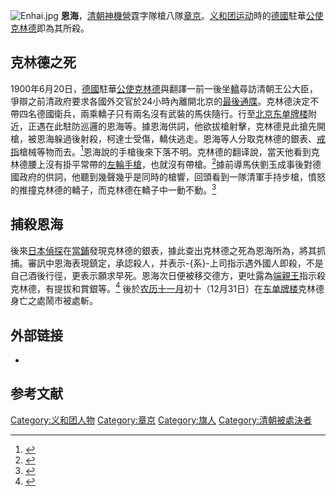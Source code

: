 [[File:Enhai.jpg|thumb]]
'''恩海'''{{BD|1876年||1900年|12月31日|CatIdx=E恩}}，[[清朝|清朝]][[神机营_(清朝)|神機營]]霆字隊槍八隊[[章京|章京]]。[[义和团运动|义和团运动]]時的[[德意志帝國|德國]]駐華[[公使|公使]][[克林德|克林德]]即為其所殺。
== 克林德之死 ==
1900年6月20日，[[德意志帝國|德國]]駐華[[公使|公使]][[克林德|克林德]]與翻譯{{link-de|柯达士|Heinrich Cordes (Diplomat)}}一前一後坐[[轎|轎]]尋訪清朝王公大臣，爭辯之前清政府要求各國外交官於24小時內離開北京的[[最後通牒|最後通牒]]。克林德決定不帶四名德國衛兵，兩乘轎子只有兩名沒有武裝的馬伕隨行。行至[[北京|北京]][[东单牌楼|东单牌楼]]附近，正遇在此駐防巡邏的恩海等。據恩海供詞，他欲拔槍射擊，克林德見此搶先開槍，被恩海躲過後射殺，柯達士受傷，轎伕逃走。恩海等人分取克林德的銀表、[[戒指|戒指]]槍械等物而去。<ref name="西巡迴鑾始末">{{cite book|title=《西巡迴鑾始末》|url=http://zh.wikisource.org/wiki/%E8%A5%BF%E5%B7%A1%E8%BF%B4%E9%91%BE%E5%A7%8B%E6%9C%AB/%E5%8D%B73|volume=卷三|chapter=戕害德使凶手就獲記|access-date=2011-04-22|archive-date=2021-01-22|archive-url=https://web.archive.org/web/20210122072943/https://zh.wikisource.org/wiki/%E8%A5%BF%E5%B7%A1%E8%BF%B4%E9%91%BE%E5%A7%8B%E6%9C%AB/%E5%8D%B73|dead-url=no}}</ref>恩海說的手槍後來下落不明。克林德的翻译{{link-de|柯达士|Heinrich Cordes (Diplomat)}}說，當天他看到克林德腰上沒有掛平常帶的[[左轮手枪|左輪手槍]]，也就沒有帶槍。<ref name="Thompson2009">{{cite book|author=Larry Clinton Thompson|title=''William Scott Ament and the Boxer Rebellion: Heroism, Hubris and the “Ideal Missionary”''|url=https://books.google.com/books?id=5K9BN96p1hcC&pg=PA78|date=2009-01-07|publisher=McFarland|isbn=978-0-7864-5338-2|page=78|access-date=2018-07-04|archive-date=2021-11-05|archive-url=https://web.archive.org/web/20211105042932/https://books.google.com/books?id=5K9BN96p1hcC&pg=PA78}}</ref>據前導馬伕劉玉成事後對德國政府的供詞，他聽到幾聲幾乎是同時的槍響，回頭看到一隊清軍手持步槍，憤怒的推撞克林德的轎子，而克林德在轎子中一動不動。<ref name="北京電視臺衛視節目中心《檔案》節目組2011">{{cite book|author=北京電視臺衛視節目中心《檔案》節目組|title=近代秘史挖挖哇：德國公使遇刺疑案|url=https://books.google.com/books?id=PdclAwAAQBAJ&pg=PA59|date=1 August 2011|publisher=Hyweb Technology|isbn=978-986-6410-90-1|pages=59|access-date=2018-07-04|archive-date=2022-04-07|archive-url=https://web.archive.org/web/20220407182140/https://books.google.com/books?id=PdclAwAAQBAJ&pg=PA59}}</ref>

== 捕殺恩海 ==
後來[[大日本帝國|日本]][[偵探|偵探]]在[[當鋪|當鋪]]發現克林德的銀表，據此查出克林德之死為恩海所為，將其抓捕。審訊中恩海表現鎮定，承認殺人，并表示-{系}-上司指示遇外國人即殺，不是自己酒後行徑，更表示願求早死。恩海次日便被移交德方，更吐露為[[端親王|端親王]]指示殺克林德，有提拔和賞銀等。<ref>{{cite book|title=《義和團檔案史料》|year=1959年|publisher=[[中華書局|中華書局]]|location=北京|pages=894頁}}</ref> 後於[[农历十一月|农历十一月]]初十（12月31日）在[[东单牌楼|东单牌楼]]克林德身亡之處鬧市被處斬。

== 外部链接 ==
* {{Commons-inline|Category:Enhai}}

==参考文献==
{{Reflist}}

{{DEFAULTSORT:E}}
[[Category:义和团人物|Category:义和团人物]]
[[Category:章京|Category:章京]]
[[Category:旗人|Category:旗人]]
[[Category:清朝被處決者|Category:清朝被處決者]]